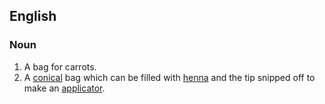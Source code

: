 ==English==
{{rfi|en}}
===Noun===
{{en-noun}}

# A bag for carrots.
# A [[conical]] bag which can be filled with [[henna]] and the tip snipped off to make an [[applicator]].